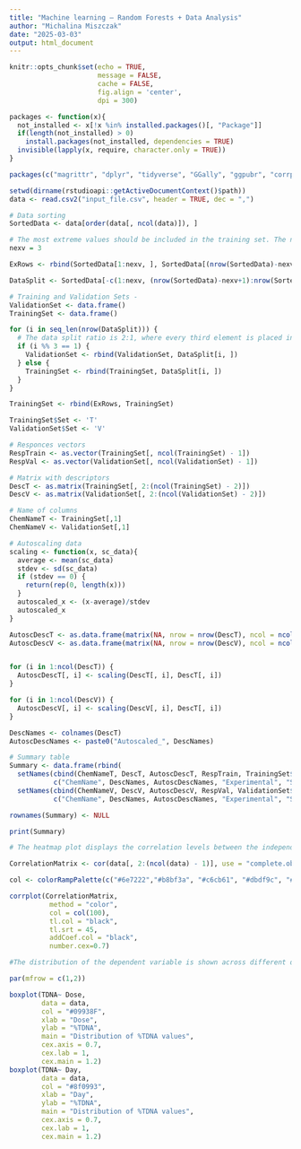 ```yaml
---
title: "Machine learning – Random Forests + Data Analysis"
author: "Michalina Miszczak"
date: "2025-03-03"
output: html_document
---
```


```r
knitr::opts_chunk$set(echo = TRUE, 
                      message = FALSE, 
                      cache = FALSE,
                      fig.align = 'center',
                      dpi = 300)
```


```r

packages <- function(x){
  not_installed <- x[!x %in% installed.packages()[, "Package"]]
  if(length(not_installed) > 0) 
    install.packages(not_installed, dependencies = TRUE)
  invisible(lapply(x, require, character.only = TRUE))
}

packages(c("magrittr", "dplyr", "tidyverse", "GGally", "ggpubr", "corrplot"))
```


```r
setwd(dirname(rstudioapi::getActiveDocumentContext()$path))
data <- read.csv2("input_file.csv", header = TRUE, dec = ",")
```


```r
# Data sorting
SortedData <- data[order(data[, ncol(data)]), ]

# The most extreme values should be included in the training set. The number of rows with the lowest and highest values to be included in the training set: 
nexv = 3

ExRows <- rbind(SortedData[1:nexv, ], SortedData[(nrow(SortedData)-nexv+1):nrow(SortedData), ])

DataSplit <- SortedData[-c(1:nexv, (nrow(SortedData)-nexv+1):nrow(SortedData)), ]

# Training and Validation Sets - 
ValidationSet <- data.frame()  
TrainingSet <- data.frame()       

for (i in seq_len(nrow(DataSplit))) {
  # The data split ratio is 2:1, where every third element is placed in the validation set.
  if (i %% 3 == 1) {
    ValidationSet <- rbind(ValidationSet, DataSplit[i, ])
  } else {
    TrainingSet <- rbind(TrainingSet, DataSplit[i, ])
  }
}

TrainingSet <- rbind(ExRows, TrainingSet)

TrainingSet$Set <- 'T'
ValidationSet$Set <- 'V'

# Responces vectors
RespTrain <- as.vector(TrainingSet[, ncol(TrainingSet) - 1])
RespVal <- as.vector(ValidationSet[, ncol(ValidationSet) - 1])

# Matrix with descriptors
DescT <- as.matrix(TrainingSet[, 2:(ncol(TrainingSet) - 2)])
DescV <- as.matrix(ValidationSet[, 2:(ncol(ValidationSet) - 2)])

# Name of columns
ChemNameT <- TrainingSet[,1]
ChemNameV <- ValidationSet[,1]

# Autoscaling data
scaling <- function(x, sc_data){
  average <- mean(sc_data)
  stdev <- sd(sc_data)
  if (stdev == 0) {
    return(rep(0, length(x)))  
  }
  autoscaled_x <- (x-average)/stdev
  autoscaled_x
}

AutoscDescT <- as.data.frame(matrix(NA, nrow = nrow(DescT), ncol = ncol(DescT)))
AutoscDescV <- as.data.frame(matrix(NA, nrow = nrow(DescV), ncol = ncol(DescV)))


for (i in 1:ncol(DescT)) {
  AutoscDescT[, i] <- scaling(DescT[, i], DescT[, i])
}

for (i in 1:ncol(DescV)) {
  AutoscDescV[, i] <- scaling(DescV[, i], DescT[, i])
}

DescNames <- colnames(DescT)
AutoscDescNames <- paste0("Autoscaled_", DescNames) 

# Summary table
Summary <- data.frame(rbind(
  setNames(cbind(ChemNameT, DescT, AutoscDescT, RespTrain, TrainingSet$Set), 
           c("ChemName", DescNames, AutoscDescNames, "Experimental", "Set")), 
  setNames(cbind(ChemNameV, DescV, AutoscDescV, RespVal, ValidationSet$Set), 
           c("ChemName", DescNames, AutoscDescNames, "Experimental", "Set"))))

rownames(Summary) <- NULL

print(Summary)

```

```r
# The heatmap plot displays the correlation levels between the independent variables. Correlation coefficients are determined using Pearson's test.

CorrelationMatrix <- cor(data[, 2:(ncol(data) - 1)], use = "complete.obs")

col <- colorRampPalette(c("#6e7222","#b8bf3a", "#c6cb61", "#dbdf9c", "#b3b0e5", "#5c57ac", "#2e2988", "#292479"))

corrplot(CorrelationMatrix, 
          method = "color", 
          col = col(100), 
          tl.col = "black", 
          tl.srt = 45, 
          addCoef.col = "black", 
          number.cex=0.7)

```

```r
#The distribution of the dependent variable is shown across different doses and exposure durations to the nanomaterial. The boxplot highlights the toxicity values, with the median indicated by the thick line within the box. The box boundaries represent the first and third quartiles of the data, while the "whiskers" extend to 1.5 times the interquartile range (IQR) beyond the quartiles. Points beyond this range are identified as outliers.

par(mfrow = c(1,2))

boxplot(TDNA~ Dose, 
        data = data,
        col = "#09938F", 
        xlab = "Dose", 
        ylab = "%TDNA", 
        main = "Distribution of %TDNA values",
        cex.axis = 0.7, 
        cex.lab = 1,    
        cex.main = 1.2)
boxplot(TDNA~ Day, 
        data = data,
        col = "#8f0993", 
        xlab = "Day", 
        ylab = "%TDNA", 
        main = "Distribution of %TDNA values",
        cex.axis = 0.7, 
        cex.lab = 1,    
        cex.main = 1.2)

```


